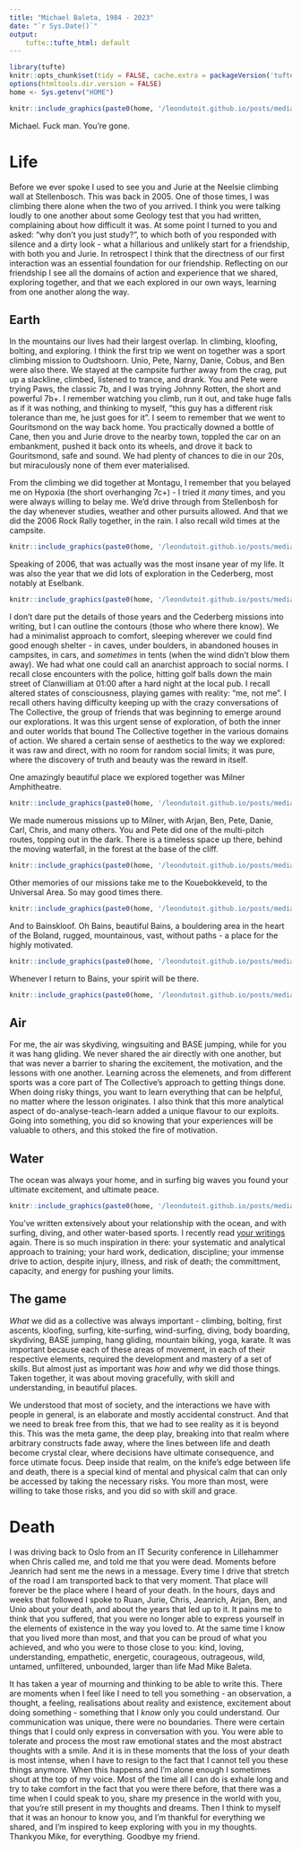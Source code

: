 ```yaml
---
title: "Michael Baleta, 1984 - 2023"
date: "`r Sys.Date()`"
output:
    tufte::tufte_html: default
---
```


```r
library(tufte)
knitr::opts_chunk$set(tidy = FALSE, cache.extra = packageVersion('tufte'))
options(htmltools.dir.version = FALSE)
home <- Sys.getenv("HOME")
```

```r
knitr::include_graphics(paste0(home, '/leondutoit.github.io/posts/media/ob-mike-smile.jpg'))
```

Michael. Fuck man. You're gone.

# Life

Before we ever spoke I used to see you and Jurie at the Neelsie climbing wall at Stellenbosch. This was back in 2005. One of those times, I was climbing there alone when the two of you arrived. I think you were talking loudly to one another about some Geology test that you had written, complaining about how difficult it was. At some point I turned to you and asked: "why don't you just study?", to which both of you responded with silence and a dirty look - what a hillarious and unlikely start for a friendship, with both you and Jurie. In retrospect I think that the directness of our first interaction was an essential foundation for our friendship. Reflecting on our friendship I see all the domains of action and experience that we shared, exploring together, and that we each explored in our own ways, learning from one another along the way.

## Earth

In the mountains our lives had their largest overlap. In climbing, kloofing, bolting, and exploring. I think the first trip we went on together was a sport climbing mission to Oudtshoorn. Unio, Pete, Narny, Danie, Cobus, and Ben were also there. We stayed at the campsite further away from the crag, put up a slackline, climbed, listened to trance, and drank. You and Pete were trying Paws, the classic 7b, and I was trying Johnny Rotten, the short and powerful 7b+. I remember watching you climb, run it out, and take huge falls as if it was nothing, and thinking to myself, "this guy has a different risk tolerance than me, he just goes for it". I seem to remember that we went to Gouritsmond on the way back home. You practically downed a bottle of Cane, then you and Jurie drove to the nearby town, toppled the car on an embankment, pushed it back onto its wheels, and drove it back to Gouritsmond, safe and sound. We had plenty of chances to die in our 20s, but miraculously none of them ever materialised.

From the climbing we did together at Montagu, I remember that you belayed me on Hypoxia (the short overhanging 7c+) - I tried it _many_ times, and you were always willing to belay me. We'd drive through from Stellenbosh for the day whenever studies, weather and other pursuits allowed. And that we did the 2006 Rock Rally together, in the rain. I also recall wild times at the campsite.

```r
knitr::include_graphics(paste0(home, '/leondutoit.github.io/posts/media/ob-mike-montagu-wild.jpg'))
```

Speaking of 2006, that was actually was the most insane year of my life. It was also the year that we did lots of exploration in the Cederberg, most notably at Eselbank.

```r
knitr::include_graphics(paste0(home, '/leondutoit.github.io/posts/media/ob-mike-eselbank-explore.jpg'))
```

I don't dare put the details of those years and the Cederberg missions into writing, but I can outline the contours (those who where there know). We had a minimalist approach to comfort, sleeping wherever we could find good enough shelter - in caves, under boulders, in abandoned houses in campsites, in cars, and _sometimes_ in tents (when the wind didn't blow them away). We had what one could call an anarchist approach to social norms. I recall close encounters with the police, hitting golf balls down the main street of Clanwilliam at 01:00 after a hard night at the local pub. I recall altered states of consciousness, playing games with reality: "me, not me". I recall others having difficulty keeping up with the crazy conversations of The Collective, the group of friends that was beginning to emerge around our explorations. It was this urgent sense of exploration, of both the inner and outer worlds that bound The Collective together in the various domains of action. We shared a certain sense of aesthetics to the way we explored: it was raw and direct, with no room for random social limits; it was pure, where the discovery of truth and beauty was the reward in itself.

One amazingly beautiful place we explored together was Milner Amphitheatre.

```r
knitr::include_graphics(paste0(home, '/leondutoit.github.io/posts/media/ob-mike-milner-lower-wall.jpg'))
```

We made numerous missions up to Milner, with Arjan, Ben, Pete, Danie, Carl, Chris, and many others. You and Pete did one of the multi-pitch routes, topping out in the dark. There is a timeless space up there, behind the moving waterfall, in the forest at the base of the cliff.

```r
knitr::include_graphics(paste0(home, '/leondutoit.github.io/posts/media/ob-mike-milner-lower.jpg'))
```

Other memories of our missions take me to the Kouebokkeveld, to the Universal Area. So may good times there.

```r
knitr::include_graphics(paste0(home, '/leondutoit.github.io/posts/media/ob-mike-equinox.jpg'))
```

And to Bainskloof. Oh Bains, beautiful Bains, a bouldering area in the heart of the Boland, rugged, mountainous, vast, without paths - a place for the highly motivated.

```r
knitr::include_graphics(paste0(home, '/leondutoit.github.io/posts/media/ob-mike-bains-old.jpg'))
```

Whenever I return to Bains, your spirit will be there.

```r
knitr::include_graphics(paste0(home, '/leondutoit.github.io/posts/media/ob-mike-bains-fnr.jpg'))
```

## Air

For me, the air was skydiving, wingsuiting and BASE jumping, while for you it was hang gliding. We never shared the air directly with one another, but that was never a barrier to sharing the excitement, the motivation, and the lessons with one another. Learning across the elemenets, and from different sports was a core part of The Collective's approach to getting things done. When doing risky things, you want to learn everything that can be helpful, no matter where the lesson originates. I also think that this more analytical aspect of do-analyse-teach-learn added a unique flavour to our exploits. Going into something, you did so knowing that your experiences will be valuable to others, and this stoked the fire of motivation.

## Water

The ocean was always your home, and in surfing big waves you found your ultimate excitement, and ultimate peace.

```r
knitr::include_graphics(paste0(home, '/leondutoit.github.io/posts/media/mike-dungeons.jpg'))
```

You've written extensively about your relationship with the ocean, and with surfing, diving, and other water-based sports. I recently read [your writings](https://leonomics.com/follow-the-psyche-madmike.html) again. There is so much inspiration in there: your systematic and analytical approach to training; your hard work, dedication, discipline; your immense drive to action, despite injury, illness, and risk of death; the committment, capacity, and energy for pushing your limits.

## The game

_What_ we did as a collective was always important - climbing, bolting, first ascents, kloofing, surfing, kite-surfing, wind-surfing, diving, body boarding, skydiving, BASE jumping, hang gliding, mountain biking, yoga, karate. It was important because each of these areas of movement, in each of their respective elements, required the development and mastery of a set of skills. But almost just as important was _how_ and _why_ we did those things. Taken together, it was about moving gracefully, with skill and understanding, in beautiful places.

We understood that most of society, and the interactions we have with people in general, is an elaborate and mostly accidental construct. And that we need to break free from this, that we had to see reality as it is beyond this. This was the meta game, the deep play, breaking into that realm where arbitrary constructs fade away, where the lines between life and death become crystal clear, where decisions have ultimate consequence, and force utimate focus. Deep inside that realm, on the knife's edge between life and death, there is a special kind of mental and physical calm that can only be accessed by taking the necessary risks. You more than most, were willing to take those risks, and you did so with skill and grace.

# Death

I was driving back to Oslo from an IT Security conference in Lillehammer when Chris called me, and told me that you were dead. Moments before Jeanrich had sent me the news in a message. Every time I drive that stretch of the road I am transported back to that very moment. That place will forever be the place where I heard of your death. In the hours, days and weeks that followed I spoke to Ruan, Jurie, Chris, Jeanrich, Arjan, Ben, and Unio about your death, and about the years that led up to it. It pains me to think that you suffered, that you were no longer able to express yourself in the elements of existence in the way you loved to. At the same time I know that you lived more than most, and that you can be proud of what you achieved, and who you were to those close to you: kind, loving, understanding, empathetic, energetic, courageous, outrageous, wild, untamed, unfiltered, unbounded, larger than life Mad Mike Baleta.

It has taken a year of mourning and thinking to be able to write this. There are moments when I feel like I need to tell you something - an observation, a thought, a feeling, realisations about reality and existence, excitement about doing something - something that I _know_ only you could understand. Our communication was unique, there were no boundaries. There were certain things that I could only express in conversation with you. You were able to tolerate and process the most raw emotional states and the most abstract thoughts with a smile. And it is in these moments that the loss of your death is most intense, when I have to resign to the fact that I cannot tell you these things anymore. When this happens and I'm alone enough I sometimes shout at the top of my voice. Most of the time all I can do is exhale long and try to take comfort in the fact that you were there before, that there was a time when I could speak to you, share my presence in the world with you, that you're still present in my thoughts and dreams. Then I think to myself that it was an honour to know you, and I'm thankful for everything we shared, and I'm inspired to keep exploring with you in my thoughts. Thankyou Mike, for everything. Goodbye my friend.
